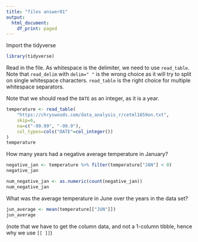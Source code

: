 ```yaml
---
title: "files answer01"
output:
  html_document:
    df_print: paged
---
```


Import the tidyverse

```r
library(tidyverse)
```

Read in the file. As whitespace is the delimiter, we need to use `read_table`.
Note that `read_delim` with `delim=" "` is the wrong choice as it will try
to split on single whitespace characters. `read_table` is the right choice
for multiple whitespace separators.

Note that we should read the `DATE` as an integer, as it is a year.

```r
temperature <- read_table(
    "https://chryswoods.com/data_analysis_r/cetml1659on.txt",
    skip=6,
    na=c("-99.99", "-99.9"),
    col_types=cols("DATE"=col_integer())
)
temperature
```

How many years had a negative average temperature in January?

```r
negative_jan <- temperature %>% filter(temperature["JAN"] < 0)
negative_jan
```

```r
num_negative_jan <- as.numeric(count(negative_jan))
num_negative_jan
```

What was the average temperature in June over the years in the data set?

```r
jun_average <- mean(temperature[["JUN"]])
jun_average
```

(note that we have to get the column data, and not a 1-column tibble, 
hence why we use `[[ ]]`)
